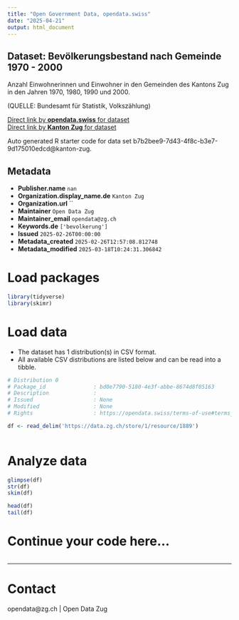 ```yaml
---
title: "Open Government Data, opendata.swiss"
date: "2025-04-21"
output: html_document
---
```


## Dataset: Bevölkerungsbestand nach Gemeinde 1970 - 2000

Anzahl Einwohnerinnen und Einwohner in den Gemeinden des Kantons Zug in den Jahren 1970, 1980, 1990 und 2000.


(QUELLE: Bundesamt für Statistik, Volkszählung)

[Direct link by **opendata.swiss** for dataset](https://opendata.swiss/de/dataset/bevolkerungsbestand-nach-gemeinde-1970-2000)<br>
[Direct link by **Kanton Zug** for dataset]()

Auto generated R starter code for data set b7b2bee9-7d43-4f8c-b3e7-9d175010edcd@kanton-zug.

## Metadata

- **Publisher.name** `nan`
- **Organization.display_name.de** `Kanton Zug`
- **Organization.url** ``
- **Maintainer** `Open Data Zug`
- **Maintainer_email** `opendata@zg.ch`
- **Keywords.de** `['bevolkerung']`
- **Issued** `2025-02-26T00:00:00`
- **Metadata_created** `2025-02-26T12:57:08.812748`
- **Metadata_modified** `2025-03-18T10:24:31.306842`


# Load packages

```r

library(tidyverse)
library(skimr)

```

# Load data

-   The dataset has 1 distribution(s) in CSV format.
-   All available CSV distributions are listed below and can be read into a tibble.

```r

# Distribution 0
# Package_id               : bd0e7790-5180-4e3f-abbe-8674d8f05163
# Description              : 
# Issued                   : None
# Modified                 : None
# Rights                   : https://opendata.swiss/terms-of-use#terms_by

df <- read_delim('https://data.zg.ch/store/1/resource/1889')



```

# Analyze data

```r

glimpse(df)
str(df)
skim(df)

head(df)
tail(df)

```

# Continue your code here...

```r

```

------------------------------------------------------------------------

# Contact

opendata@zg.ch | Open Data Zug

